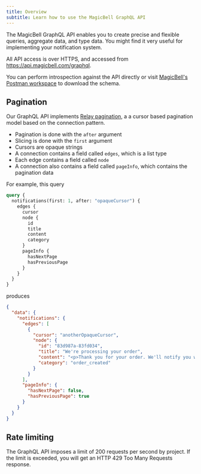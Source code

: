 ```yaml
---
title: Overview
subtitle: Learn how to use the MagicBell GraphQL API
---
```


The MagicBell GraphQL API enables you to create precise and flexible queries,
aggregate data, and type data. You might find it very useful for implementing
your notification system.

All API access is over HTTPS, and accessed from https://api.magicbell.com/graphql.

You can perform introspection against the API directly or visit
[MagicBell's Postman workspace](https://www.postman.com/magicbell-api/workspace/magicbell)
to download the schema.

## Pagination

Our GraphQL API implements [Relay pagination](https://relay.dev/graphql/connections.htm),
a a cursor based pagination model based on the connection pattern.

- Pagination is done with the `after` argument
- Slicing is done with the `first` argument
- Cursors are opaque strings
- A connection contains a field called `edges`, which is a list type
- Each edge contains a field called `node`
- A connection also contains a field called `pageInfo`, which contains the pagination data

For example, this query

```graphql
query {
  notifications(first: 1, after: "opaqueCursor") {
    edges {
      cursor
      node {
        id
        title
        content
        category
      }
      pageInfo {
        hasNextPage
        hasPreviousPage
      }
    }
  }
}
```

produces

```json
{
  "data": {
    "notifications": {
      "edges": [
        {
          "cursor": "anotherOpaqueCursor",
          "node": {
            "id": "83d987a-83fd034",
            "title": "We're processing your order",
            "content": "<p>Thank you for your order. We'll notify you when these items are ready.</p>",
            "category": "order_created"
          }
        }
      ],
      "pageInfo": {
        "hasNextPage": false,
        "hasPreviousPage": true
      }
    }
  }
}
```

## Rate limiting

The GraphQL API imposes a limit of 200 requests per second by project. If the limit is exceeded, you will get an HTTP 429 Too Many Requests response.
